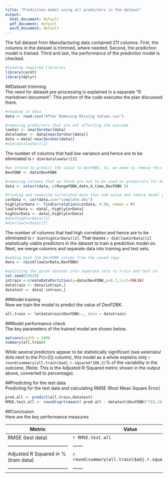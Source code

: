 ```yaml
---
title: "Prediction model using all predictors in the dataset"
output:
  html_document: default
  pdf_document: default
  word_document: default
---
```


The full dataset from Manufacturing data contained 211 columns. First, the columns in the dataset is trimmed, where needed. Second, the prediction model is trained. Third and last, the performance of the prediction model is checked. 

```r
#loading required libraries
library(caret)
library(dplyr)
```
##Dataset trimming  
The need for dataset pre-processing is explained in a separate "R markdown document". This portion of the code executes the plan discussed there. 
```r
#reading in data
data <- read.csv("After Removing Missing Values.csv")

#removing predictors that are not affecting the outcome
lowVar <- nearZeroVar(data)
datalowVar <- data[nearZeroVar(data)]
data <-data[-nearZeroVar(data)]
#dim(datalowVar)[2]
```
The number of columns that had low variance and hence are to be eliminated is `r dim(datalowVar)[2]`.

```r
#we intend to predict the value to DevFDBK. So, we need to remove this in the following correlation check step. We save a copy of DevFDBK for later use.
DevFDBK <- data$DevFDBK

#removing columns that we think are not to be used as predictors for DevFDBK. We also remove DevFDBK so we do not eliminate the very predictors we are most interested in.
data <- select(data,-c(RangeFDBK,date,X,time,DevFDBK ))

#finding and removing correlated data that add noise and reduce model performance.
corData <- cor(data,use="complete.obs")
highlyCorData <- findCorrelation(corData, 0.90, names = F)
lowCorData <- data[,-highlyCorData]
highCorData <- data[,highlyCorData]
#dim(highCorData)[2]
#dim(lowCorData)[2]
```
The number of columns that had high correlation and hence are to be eliminated is `r dim(highCorData)[2]`. That leaves `r dim(lowCorData)[2]` statistically viable predictors in the dataset to train a prediction model on.  
Next, we merge columns and separate data into training and test sets.  
```r
#adding back the DevFDBK column from the saved copy 
data <- cbind(lowCorData,DevFDBK)

#splitting the given dataset into separate sets to train and test on
set.seed(93629)
intrain <-createDataPartition(y=data$DevFDBK,p=0.7,list=FALSE)
datatrain <- data[intrain,]
datatest <- data[-intrain,]
```

##Model training  
Now we train the model to predict the value of DevFDBK.  
```r
all.train <- lm(datatrain$DevFDBK~., data = datatrain)
```

##Model performance check  
The key parameters of the trained model are shown below.  
```r
options(width = 200)
summary(all.train)
```
While several predictors appear to be statistically significant (see asterisks/ dots next to the Pr(>|t|) column), this model as a whole explains only `r round(summary(all.train)$adj.r.squared*100,2)`% of the variability in the outcome, (Note: This is the Adjusted R-Squared metric shown in the output above, converted to percentage).  

##Predicting for the test data  
Predicting for the test data and calculating RMSE (Root Mean Square Error)  
```r
pred.all <- predict(all.train,datatest)
RMSE.test.all <- round(sqrt(mean(( pred.all - datatest$DevFDBK)^2)),2)

```

##Conclusion  
Here are the key performance measures  
  
  
Metric                              | Value
------------------------------------|------
RMSE (test data)                    | `r RMSE.test.all`
------------------------------------|------
Adjusted R Squared in % (train data)| `r round(summary(all.train)$adj.r.squared*100,2)`
------------------------------------|------
